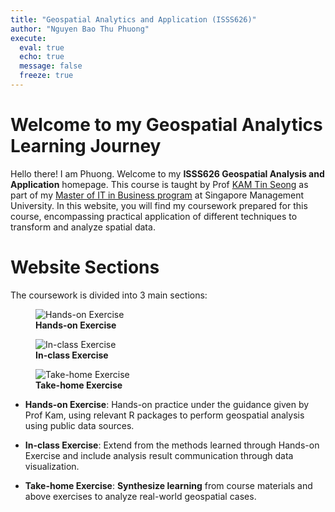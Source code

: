 ```yaml
---
title: "Geospatial Analytics and Application (ISSS626)"
author: "Nguyen Bao Thu Phuong"
execute:
  eval: true
  echo: true
  message: false
  freeze: true
---
```


# Welcome to my Geospatial Analytics Learning Journey

Hello there! I am Phuong. Welcome to my **ISSS626 Geospatial Analysis and Application** homepage. This course is taught by Prof [KAM Tin Seong](https://faculty.smu.edu.sg/profile/kam-tin-seong-486) as part of my [Master of IT in Business program](https://masters.smu.edu.sg/programme/master-of-it-in-business) at Singapore Management University. In this website, you will find my coursework prepared for this course, encompassing practical application of different techniques to transform and analyze spatial data.

# Website Sections

The coursework is divided into 3 main sections:

::: {layout="[1,1,1]" layout-valign="bottom"}
![**Hands-on Exercise**](Illustration/at_home_coding_crop.jpg)

![**In-class Exercise**](Illustration/photo3_crop.png)

![**Take-home Exercise**](Illustration/photo1.png)
:::

-   **Hands-on Exercise**: Hands-on practice under the guidance given by Prof Kam, using relevant R packages to perform geospatial analysis using public data sources.

-   **In-class Exercise**: Extend from the methods learned through Hands-on Exercise and include analysis result communication through data visualization.

-   **Take-home Exercise**: **Synthesize learning** from course materials and above exercises to analyze real-world geospatial cases.
